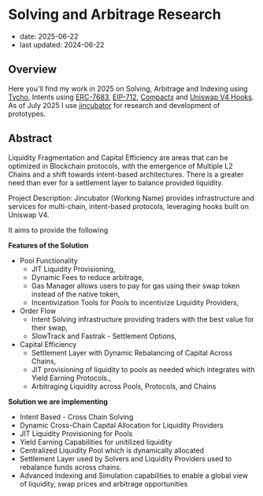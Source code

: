 # Solving and Arbitrage Research

- date: 2025-06-22
- last updated: 2024-06-22

## Overview

Here you'll find my work in 2025 on Solving, Arbitrage and Indexing using [Tycho](https://docs.propellerheads.xyz/tycho/overview), Intents using [ERC-7683](https://www.erc7683.org/spec), [EIP-712](https://eips.ethereum.org/EIPS/eip-712), [Compactx](https://github.com/uniswap/compactx) and [Uniswap V4 Hooks](https://docs.uniswap.org/contracts/v4/overview). As of July 2025 I use [jincubator](https://github.com/jincubator) for research and development of prototypes.

## Abstract

Liquidity Fragmentation and Capital Efficiency are areas that can be optimized in Blockchain protocols, with the emergence of Multiple L2 Chains and a shift towards intent-based architectures. There is a greater need than ever for a settlement layer to balance provided liquidity.

Project Description: Jincubator (Working Name) provides infrastructure and services for multi-chain, intent-based protocols, leveraging hooks built on Uniswap V4.

It aims to provide the following

**Features of the Solution**

- Pool Functionality
  - JIT Liquidity Provisioning,
  - Dynamic Fees to reduce arbitrage,
  - Gas Manager allows users to pay for gas using their swap token instead of the native token,
  - Incentivization Tools for Pools to incentivize Liquidity Providers,
- Order Flow
  - Intent Solving infrastructure providing traders with the best value for their swap,
  - SlowTrack and Fastrak - Settlement Options,
- Capital Efficiency
  - Settlement Layer with Dynamic Rebalancing of Capital Across Chains,
  - JIT provisioning of liquidity to pools as needed which integrates with Yield Earning Protocols.,
  - Arbitraging Liquidity across Pools, Protocols, and Chains

**Solution we are implementing**

- Intent Based - Cross Chain Solving
- Dynamic Cross-Chain Capital Allocation for Liquidity Providers
- JIT Liquidity Provisioning for Pools
- Yield Earning Capabilities for unitilized liquidity
- Centralized Liquidity Pool which is dynamically allocated
- Settlement Layer used by Solvers and Liquidity Providers used to rebalance funds across chains.
- Advanced Indexing and Simulation capabilities to enable a global view of liquidity, swap prices and arbitrage opportunities
